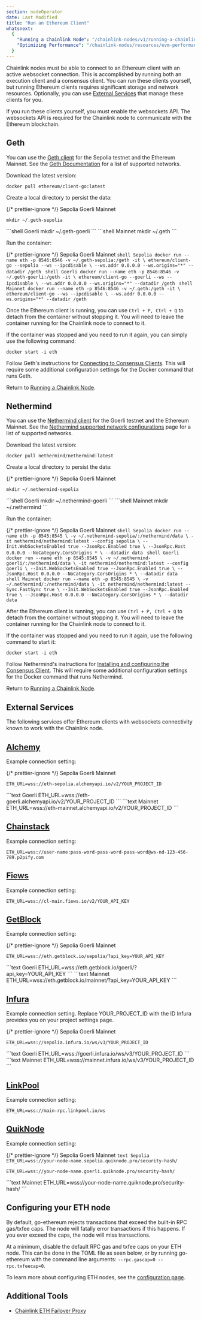 ```yaml
---
section: nodeOperator
date: Last Modified
title: "Run an Ethereum Client"
whatsnext:
  {
    "Running a Chainlink Node": "/chainlink-nodes/v1/running-a-chainlink-node",
    "Optimizing Performance": "/chainlink-nodes/resources/evm-performance-configuration",
  }
---
```



Chainlink nodes must be able to connect to an Ethereum client with an active websocket connection. This is accomplished by running both an execution client and a consensus client. You can run these clients yourself, but running Ethereum clients requires significant storage and network resources. Optionally, you can use [External Services](#external-services) that manage these clients for you.

<Aside type="note" title="Enable the Websockets API">
  If you run these clients yourself, you must enable the websockets API. The websockets API is required for the
  Chainlink node to communicate with the Ethereum blockchain.
</Aside>

## Geth

You can use the [Geth client](https://geth.ethereum.org/docs/) for the Sepolia testnet and the Ethereum Mainnet. See the [Geth Documentation](https://geth.ethereum.org/docs/interface/peer-to-peer/) for a list of supported networks.

Download the latest version:

```shell
docker pull ethereum/client-go:latest
```

Create a local directory to persist the data:

{/* prettier-ignore */}
<Tabs client:visible>
  <Fragment slot="tab.1">Sepolia</Fragment>
  <Fragment slot="tab.2">Goerli</Fragment>
  <Fragment slot="tab.3">Mainnet</Fragment>
  <Fragment slot="panel.1">
  ```shell Sepolia
  mkdir ~/.geth-sepolia
  ```
  </Fragment>
  <Fragment slot="panel.2">
  ```shell Goerli
  mkdir ~/.geth-goerli
  ```
  </Fragment>
  <Fragment slot="panel.3">
  ```shell Mainnet
  mkdir ~/.geth 
  ```
  </Fragment>
</Tabs>

Run the container:

{/* prettier-ignore */}
<Tabs client:visible>
  <Fragment slot="tab.1">Sepolia</Fragment>
  <Fragment slot="tab.2">Goerli</Fragment>
  <Fragment slot="tab.3">Mainnet</Fragment>
  <Fragment slot="panel.1">
    ```shell Sepolia
    docker run --name eth -p 8546:8546 -v ~/.geth-sepolia:/geth -it \
    ethereum/client-go --sepolia --ws --ipcdisable \
    --ws.addr 0.0.0.0 --ws.origins="*" --datadir /geth
    ```
  </Fragment>
  <Fragment slot="panel.2">
    ```shell Goerli
    docker run --name eth -p 8546:8546 -v ~/.geth-goerli:/geth -it \
    ethereum/client-go --goerli --ws --ipcdisable \
    --ws.addr 0.0.0.0 --ws.origins="*" --datadir /geth
    ```
  </Fragment>
  <Fragment slot="panel.3">
    ```shell Mainnet
    docker run --name eth -p 8546:8546 -v ~/.geth:/geth -it \
    ethereum/client-go --ws --ipcdisable \
    --ws.addr 0.0.0.0 --ws.origins="*" --datadir /geth
    ```
  </Fragment>
</Tabs>

Once the Ethereum client is running, you can use `Ctrl + P, Ctrl + Q` to detach from the container without stopping it. You will need to leave the container running for the Chainlink node to connect to it.

If the container was stopped and you need to run it again, you can simply use the following command:

```shell
docker start -i eth
```

Follow Geth's instructions for [Connecting to Consensus Clients](https://geth.ethereum.org/docs/getting-started/consensus-clients). This will require some additional configuration settings for the Docker command that runs Geth.

Return to [Running a Chainlink Node](/chainlink-nodes/v1/running-a-chainlink-node).

## Nethermind

You can use the [Nethermind client](https://docs.nethermind.io/nethermind/) for the Goerli testnet and the Ethereum Mainnet. See the [Nethermind supported network configurations](https://docs.nethermind.io/nethermind/ethereum-client/docker#available-configurations) page for a list of supported networks.

Download the latest version:

```shell
docker pull nethermind/nethermind:latest
```

Create a local directory to persist the data:

{/* prettier-ignore */}
<Tabs client:visible>
  <Fragment slot="tab.1">Sepolia</Fragment>
  <Fragment slot="tab.2">Goerli</Fragment>
  <Fragment slot="tab.3">Mainnet</Fragment>
  <Fragment slot="panel.1">
  ```shell Sepolia
  mkdir ~/.nethermind-sepolia
  ```
  </Fragment>
  <Fragment slot="panel.2">
  ```shell Goerli
  mkdir ~/.nethermind-goerli
  ```
  </Fragment>
  <Fragment slot="panel.3">
  ```shell Mainnet
  mkdir ~/.nethermind
  ```
  </Fragment>
</Tabs>

Run the container:

{/* prettier-ignore */}
<Tabs client:visible>
  <Fragment slot="tab.1">Sepolia</Fragment>
  <Fragment slot="tab.2">Goerli</Fragment>
  <Fragment slot="tab.3">Mainnet</Fragment>
  <Fragment slot="panel.1">
    ```shell Sepolia
    docker run --name eth -p 8545:8545 \
    -v ~/.nethermind-sepolia/:/nethermind/data \
    -it nethermind/nethermind:latest --config sepolia \
    --Init.WebSocketsEnabled true --JsonRpc.Enabled true \
    --JsonRpc.Host 0.0.0.0 --NoCategory.CorsOrigins * \
    --datadir data
    ```
  </Fragment>
  <Fragment slot="panel.2">
    ```shell Goerli
    docker run --name eth -p 8545:8545 \ -v ~/.nethermind-goerli/:/nethermind/data \
    -it nethermind/nethermind:latest --config goerli \
    --Init.WebSocketsEnabled true --JsonRpc.Enabled true \
    --JsonRpc.Host 0.0.0.0 --NoCategory.CorsOrigins * \
    --datadir data
    ```
  </Fragment>
  <Fragment slot="panel.3">
    ```shell Mainnet
    docker run --name eth -p 8545:8545 \
    -v ~/.nethermind/:/nethermind/data \
    -it nethermind/nethermind:latest --Sync.FastSync true \
    --Init.WebSocketsEnabled true --JsonRpc.Enabled true \
    --JsonRpc.Host 0.0.0.0 --NoCategory.CorsOrigins * \
    --datadir data
    ```
  </Fragment>
</Tabs>

After the Ethereum client is running, you can use `Ctrl + P, Ctrl + Q` to detach from the container without stopping it. You will need to leave the container running for the Chainlink node to connect to it.

If the container was stopped and you need to run it again, use the following command to start it:

```shell
docker start -i eth
```

Follow Nethermind's instructions for [Installing and configuring the Consensus Client](https://docs.nethermind.io/nethermind/guides-and-helpers/validator-setup/eth2-validator#setup). This will require some additional configuration settings for the Docker command that runs Nethermind.

Return to [Running a Chainlink Node](/chainlink-nodes/v1/running-a-chainlink-node).

## External Services

The following services offer Ethereum clients with websockets connectivity known to work with the Chainlink node.

## [Alchemy](https://www.alchemyapi.io)

Example connection setting:

{/* prettier-ignore */}
<Tabs client:visible>
  <Fragment slot="tab.1">Sepolia</Fragment>
  <Fragment slot="tab.2">Goerli</Fragment>
  <Fragment slot="tab.3">Mainnet</Fragment>
  <Fragment slot="panel.1">
  ```text Goerli
  ETH_URL=wss://eth-sepolia.alchemyapi.io/v2/YOUR_PROJECT_ID
  ```
  </Fragment>
  <Fragment slot="panel.2">
  ```text Goerli
  ETH_URL=wss://eth-goerli.alchemyapi.io/v2/YOUR_PROJECT_ID
  ```
  </Fragment>
  <Fragment slot="panel.3">
  ```text Mainnet
  ETH_URL=wss://eth-mainnet.alchemyapi.io/v2/YOUR_PROJECT_ID
  ```
  </Fragment>
</Tabs>

## [Chainstack](https://support.chainstack.com/hc/en-us/articles/900001664463-Setting-up-a-Chainlink-node-with-an-Ethereum-node-provided-by-Chainstack)

Example connection setting:

```text Mainnet
ETH_URL=wss://user-name:pass-word-pass-word-pass-word@ws-nd-123-456-789.p2pify.com
```

## [Fiews](https://docs.fiews.io/docs/getting-started)

Example connection setting:

```text Mainnet
ETH_URL=wss://cl-main.fiews.io/v2/YOUR_API_KEY
```

## [GetBlock](https://getblock.io/)

Example connection setting:

{/* prettier-ignore */}
<Tabs client:visible>
  <Fragment slot="tab.1">Sepolia</Fragment>
  <Fragment slot="tab.2">Goerli</Fragment>
  <Fragment slot="tab.3">Mainnet</Fragment>
  <Fragment slot="panel.1">
  ```text Sepolia
  ETH_URL=wss://eth.getblock.io/sepolia/?api_key=YOUR_API_KEY
  ```
  </Fragment>
  <Fragment slot="panel.2">
  ```text Goerli
  ETH_URL=wss://eth.getblock.io/goerli/?api_key=YOUR_API_KEY
  ```
  </Fragment>
  <Fragment slot="panel.3">
  ```text Mainnet
  ETH_URL=wss://eth.getblock.io/mainnet/?api_key=YOUR_API_KEY
  ```
  </Fragment>
</Tabs>

## [Infura](https://infura.io/docs/ethereum/wss/introduction.md)

Example connection setting. Replace YOUR_PROJECT_ID with the ID Infura provides you on your project settings page.

{/* prettier-ignore */}
<Tabs client:visible>
  <Fragment slot="tab.1">Sepolia</Fragment>
  <Fragment slot="tab.2">Goerli</Fragment>
  <Fragment slot="tab.3">Mainnet</Fragment>
  <Fragment slot="panel.1">
  ```text Sepolia
  ETH_URL=wss://sepolia.infura.io/ws/v3/YOUR_PROJECT_ID
  ```
  </Fragment>
  <Fragment slot="panel.2">
  ```text Goerli
  ETH_URL=wss://goerli.infura.io/ws/v3/YOUR_PROJECT_ID
  ```
  </Fragment>
  <Fragment slot="panel.3">
  ```text Mainnet
  ETH_URL=wss://mainnet.infura.io/ws/v3/YOUR_PROJECT_ID
  ```
  </Fragment>
</Tabs>

## [LinkPool](https://docs.linkpool.io/docs/websocket_main)

Example connection setting:

```text Mainnet
ETH_URL=wss://main-rpc.linkpool.io/ws
```

## [QuikNode](https://www.quiknode.io)

Example connection setting:

{/* prettier-ignore */}
<Tabs client:visible>
  <Fragment slot="tab.1">Sepolia</Fragment>
  <Fragment slot="tab.2">Goerli</Fragment>
  <Fragment slot="tab.3">Mainnet</Fragment>
  <Fragment slot="panel.1">
    ```text Sepolia
    ETH_URL=wss://your-node-name.sepolia.quiknode.pro/security-hash/
    ```
  </Fragment>
  <Fragment slot="panel.2">
  ```text Goerli
  ETH_URL=wss://your-node-name.goerli.quiknode.pro/security-hash/
  ```
  </Fragment>
  <Fragment slot="panel.3">
  ```text Mainnet
  ETH_URL=wss://your-node-name.quiknode.pro/security-hash/
  ```
  </Fragment>
</Tabs>

## Configuring your ETH node

<Aside type="caution" title="RPC gas/txfee caps">
  By default, go-ethereum rejects transactions that exceed the built-in RPC gas/txfee caps. The node will fatally error
  transactions if this happens. If you ever exceed the caps, the node will miss transactions.
</Aside>

At a minimum, disable the default RPC gas and txfee caps on your ETH node. This can be done in the TOML file as seen below, or by running go-ethereum with the command line arguments: `--rpc.gascap=0 --rpc.txfeecap=0`.

To learn more about configuring ETH nodes, see the [configuration page](/chainlink-nodes/v1/configuration/#configuring-your-eth-node).

## Additional Tools

- [Chainlink ETH Failover Proxy](https://github.com/Fiews/ChainlinkEthFailover)
